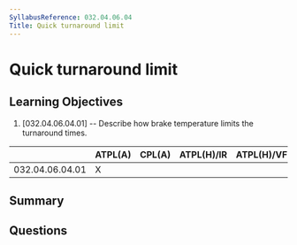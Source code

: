 ```yaml
---
SyllabusReference: 032.04.06.04
Title: Quick turnaround limit
---
```


# Quick turnaround limit

## Learning Objectives

1. [032.04.06.04.01] -- Describe how brake temperature limits the turnaround
   times.

|                 | ATPL(A) | CPL(A) | ATPL(H)/IR | ATPL(H)/VFR | CPL(H) | IR  | CBIR(A) |
| --------------- | ------- | ------ | ---------- | ----------- | ------ | --- | ------- |
| 032.04.06.04.01 | X       |        |            |             |        |     |         |

## Summary

## Questions
